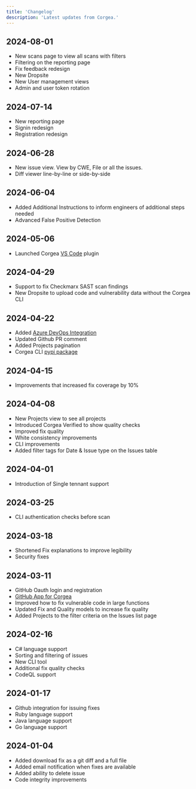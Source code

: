 ```yaml
---
title: 'Changelog'
description: 'Latest updates from Corgea.'
---
```


## 2024-08-01
* New scans page to view all scans with filters
* Filtering on the reporting page
* Fix feedback redesign 
* New Dropsite 
* New User management views
* Admin and user token rotation

## 2024-07-14
* New reporting page
* Signin redesign 
* Registration redesign 

## 2024-06-28
* New issue view. View by CWE, File or all the issues. 
* Diff viewer line-by-line or side-by-side

## 2024-06-04
* Added Additional Instructions to inform engineers of additional steps needed
* Advanced False Positive Detection 

## 2024-05-06
* Launched Corgea [VS Code](/vsc_extension) plugin


## 2024-04-29
* Support to fix Checkmarx SAST scan findings
* New Dropsite to upload code and vulnerability data without the Corgea CLI


## 2024-04-22
* Added [Azure DevOps Integration](/azure_devops)
* Updated Github PR comment
* Added Projects pagination
* Corgea CLI [pypi package](https://pypi.org/project/corgea-cli/)


## 2024-04-15
* Improvements that increased fix coverage by 10%


## 2024-04-08
* New Projects view to see all projects
* Introduced Corgea Verified to show quality checks
* Improved fix quality
* White consistency improvements
* CLI improvements
* Added filter tags for Date & Issue type on the Issues table


## 2024-04-01
* Introduction of Single tennant support


## 2024-03-25
* CLI authentication checks before scan

## 2024-03-18
* Shortened Fix explanations to improve legibility
* Security fixes 


## 2024-03-11
* GitHub Oauth login and registration
* [GitHub App for Corgea](https://github.com/apps/corgea)
* Improved how to fix vulnerable code in large functions
* Updated Fix and Quality models to increase fix quality
* Added Projects to the filter criteria on the Issues list page


## 2024-02-16
* C# language support
* Sorting and filtering of issues
* New CLI tool
* Additional fix quality checks
* CodeQL support

## 2024-01-17
* Github integration for issuing fixes
* Ruby language support
* Java language support
* Go language support

## 2024-01-04
* Added download fix as a git diff and a full file
* Added email notification when fixes are available
* Added ability to delete issue
* Code integrity improvements